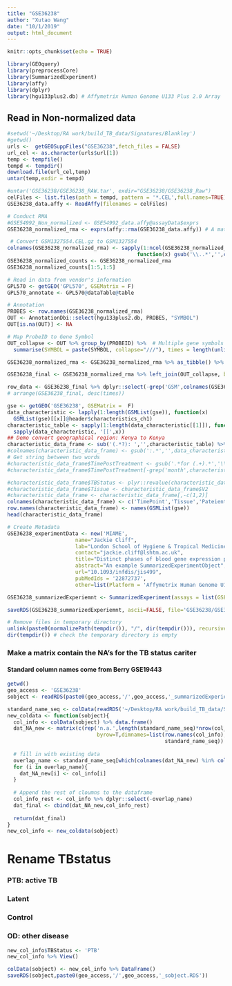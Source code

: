 ```yaml
---
title: "GSE36238"
author: "Xutao Wang"
date: "10/1/2019"
output: html_document
---
```


```r
knitr::opts_chunk$set(echo = TRUE)
```

```r
library(GEOquery)
library(preprocessCore)
library(SummarizedExperiment)
library(affy)
library(dplyr)
library(hgu133plus2.db) # Affymetrix Human Genome U133 Plus 2.0 Array
```

## Read in Non-normalized data
```r
#setwd('~/Desktop/RA work/build_TB_data/Signatures/Blankley')
#getwd()
urls <-  getGEOSuppFiles("GSE36238",fetch_files = FALSE)
url_cel <- as.character(urls$url[1])
temp <- tempfile()
tempd <- tempdir()
download.file(url_cel,temp)
untar(temp,exdir = tempd)

#untar('GSE36238/GSE36238_RAW.tar', exdir="GSE36238/GSE36238_Raw")
celFiles <- list.files(path = tempd, pattern = '*.CEL',full.names=TRUE);celFiles
GSE36238_data.affy <- ReadAffy(filenames = celFiles)

# Conduct RMA
#GSE54992_Non_normalized <- GSE54992_data.affy@assayData$exprs
GSE36238_normalized_rma <- exprs(affy::rma(GSE36238_data.affy)) # A matrix

 # Convert GSM1327554.CEL.gz to GSM1327554
colnames(GSE36238_normalized_rma) <- sapply(1:ncol(GSE36238_normalized_rma), 
                                          function(x) gsub('\\..*','',colnames(GSE36238_normalized_rma)[x]))
GSE36238_normalized_counts <- GSE36238_normalized_rma
GSE36238_normalized_counts[1:5,1:5]
```

```r
# Read in data from vendor's information
GPL570 <- getGEO('GPL570', GSEMatrix = F)
GPL570_annotate <- GPL570@dataTable@table

# Annotation
PROBES <- row.names(GSE36238_normalized_rma) 
OUT <- AnnotationDbi::select(hgu133plus2.db, PROBES, "SYMBOL")
OUT[is.na(OUT)] <- NA

# Map ProbeID to Gene Symbol 
OUT_collapse <- OUT %>% group_by(PROBEID) %>%  # Multiple gene symbols map to the same ProbeID
  summarise(SYMBOL = paste(SYMBOL, collapse="///"), times = length(unlist(strsplit(SYMBOL, "///")))) 

GSE36238_normalized_rma <- GSE36238_normalized_rma %>% as_tibble() %>% mutate(ID_REF=row.names(GSE36238_normalized_rma))

GSE36238_final <- GSE36238_normalized_rma %>% left_join(OUT_collapse, by=c('ID_REF'="PROBEID")) %>% left_join(GPL570_annotate, by = c('ID_REF'='ID'))

row_data <- GSE36238_final %>% dplyr::select(-grep('GSM',colnames(GSE36238_final))) %>% DataFrame()
# arrange(GSE36238_final, desc(times))
```

```r
gse <- getGEO('GSE36238', GSEMatrix =  F)
data_characteristic <- lapply(1:length(GSMList(gse)), function(x)  
  GSMList(gse)[[x]]@header$characteristics_ch1)
characteristic_table <- sapply(1:length(data_characteristic[[1]]), function(x) 
  sapply(data_characteristic, '[[',x)) 
## Demo convert geographical region: Kenya to Kenya
characteristic_data_frame <- sub('(.*?): ','',characteristic_table) %>% DataFrame()
#colnames(characteristic_data_frame) <- gsub(':.*','',data_characteristic[[1]])
# Get string between two words
#characteristic_data_frame$TimePostTreatment <- gsub('.*for (.+).*','\\1',characteristic_data_frame$V1)
#characteristic_data_frame$TimePostTreatment[-grep('month',characteristic_data_frame$TimePostTreatment)] <-'n.a.'

#characteristic_data_frame$TBStatus <- plyr::revalue(characteristic_data_frame$V1,c('tuberculosis'='TB','TB patient after anti-tuberculosis treatment for 3 months'='TB_treatment','TB patient after anti-tuberculosis treatment for 6 months'='TB_treatment','latent tuberculosis infection'='latent','healthy donor'='control'))
#characteristic_data_frame$Tissue <- characteristic_data_frame$V2
#characteristic_data_frame <- characteristic_data_frame[,-c(1,2)]
colnames(characteristic_data_frame) <- c('TimePoint','Tissue','Pateient_id','SampleTime')
row.names(characteristic_data_frame) <- names(GSMList(gse))
head(characteristic_data_frame)
```

```r
# Create Metadata
GSE36238_experimentData <- new('MIAME',
                      name="Jackie Cliff",
                      lab="London School of Hygiene & Tropical Medicine",
                      contact="jackie.cliff@lshtm.ac.uk",
                      title="Distinct phases of blood gene expression pattern through tuberculosis treatment reflect modulation of the humoral immune response.",
                      abstract="An example SummarizedExperimentObject",
                      url="10.1093/infdis/jis499",
                      pubMedIds = '22872737',
                      other=list(Platform = 'Affymetrix Human Genome U133 Plus 2.0 Array: GPL570'))

GSE36238_summarizedExperiemnt <- SummarizedExperiment(assays = list(GSE36238_normalized_counts= as.matrix(GSE36238_normalized_counts)), colData = characteristic_data_frame, rowData = row_data, metadata = list(GSE36238_experimentData)); GSE36238_summarizedExperiemnt

```

```r
saveRDS(GSE36238_summarizedExperiemnt, ascii=FALSE, file='GSE36238/GSE36238_summarizedExperiemnt.RDS')

# Remove files in temporary directory
unlink(paste0(normalizePath(tempdir()), "/", dir(tempdir())), recursive = TRUE)
dir(tempdir()) # check the temporary directory is empty
```

### Make a matrix contain the NA's for the TB status cariter
#### Standard column names come from Berry GSE19443
```r
getwd()
geo_access <- 'GSE36238'
sobject <- readRDS(paste0(geo_access,'/',geo_access,'_summarizedExperiemnt.RDS'))
```

```r
standard_name_seq <- colData(readRDS('~/Desktop/RA work/build_TB_data/Signatures/Berry/GSE19443/GSE19443_summarizedExperiemnt.RDS')) %>% data.frame() %>% colnames
new_coldata <- function(sobject){
  col_info <- colData(sobject) %>% data.frame()
  dat_NA_new <- matrix(c(rep('n.a.',length(standard_name_seq)*nrow(col_info))),ncol=length(standard_name_seq),
                             byrow=T,dimnames=list(row.names(col_info),
                                                   standard_name_seq)) %>% data.frame()
  
  # fill in with existing data
  overlap_name <- standard_name_seq[which(colnames(dat_NA_new) %in% colnames(col_info))]
  for (i in overlap_name){
    dat_NA_new[i] <- col_info[i]
  }
  
  # Append the rest of cloumns to the dataframe
  col_info_rest <- col_info %>% dplyr::select(-overlap_name)
  dat_final <- cbind(dat_NA_new,col_info_rest)
  
  return(dat_final)
}
new_col_info <- new_coldata(sobject)
```

# Rename TBstatus
### PTB: active TB
### Latent
### Control
### OD: other disease
```r
new_col_info$TBStatus <- 'PTB'
new_col_info %>% View()

colData(sobject) <- new_col_info %>% DataFrame()
saveRDS(sobject,paste0(geo_access,'/',geo_access,'_sobject.RDS'))

```
